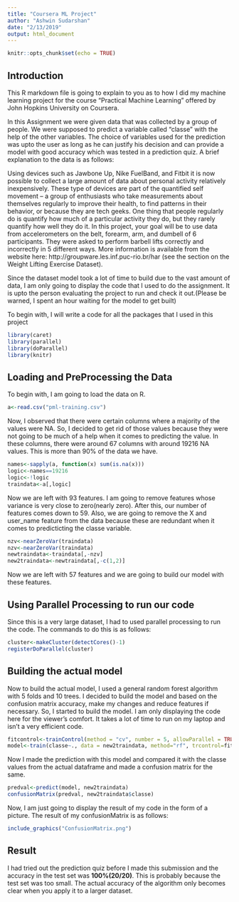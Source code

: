 ```yaml
---
title: "Coursera ML Project"
author: "Ashwin Sudarshan"
date: "2/13/2019"
output: html_document
---
```


```r
knitr::opts_chunk$set(echo = TRUE)
```

## Introduction

This R markdown file is going to explain to you as to how I did my machine learning project for the course "Practical Machine Learning" offered by John Hopkins University on Coursera.

In this Assignment we were given data that was collected by a group of people. We were supposed to predict a variable called "classe" with the help of the other variables. The choice of variables used for the prediction was upto the user as long as he can justify his decision and can provide a model with good accuracy which was tested in a prediction quiz. A brief explanation to the data is as follows:

Using devices such as Jawbone Up, Nike FuelBand, and Fitbit it is now possible to collect a large amount of data about personal activity relatively inexpensively. These type of devices are part of the quantified self movement – a group of enthusiasts who take measurements about themselves regularly to improve their health, to find patterns in their behavior, or because they are tech geeks. One thing that people regularly do is quantify how much of a particular activity they do, but they rarely quantify how well they do it. In this project, your goal will be to use data from accelerometers on the belt, forearm, arm, and dumbell of 6 participants. They were asked to perform barbell lifts correctly and incorrectly in 5 different ways. More information is available from the website here: http://groupware.les.inf.puc-rio.br/har (see the section on the Weight Lifting Exercise Dataset).

Since the dataset model took a lot of time to build due to the vast amount of data, I am only going to display the code that I used to do the assignment. It is upto the person evaluating the project to run and check it out.(Please be warned, I spent an hour waiting for the model to get built)

To begin with, I will write a code for all the packages that I used in this project
```r
library(caret)
library(parallel)
library(doParallel)
library(knitr)
```

## Loading and PreProcessing the Data

To begin with, I am going to load the data on R.

```r
a<-read.csv("pml-training.csv")
```

Now, I observed that there were certain columns where a majority of the values were NA. So, I decided to get rid of those values because they were not going to be much of a help when it comes to predicting the value. In these columns, there were around 67 columns with around 19216 NA values. This is more than 90% of the data we have.

```r
names<-sapply(a, function(x) sum(is.na(x)))
logic<-names==19216
logic<-!logic
traindata<-a[,logic]
```

Now we are left with 93 features. I am going to remove features whose variance is very close to zero(nearly zero). After this, our number of features comes down to 59. Also, we are going to remove the X and user_name feature from the data because these are redundant when it comes to predicticting the classe variable.

```r
nzv<-nearZeroVar(traindata)
nzv<-nearZeroVar(traindata)
newtraindata<-traindata[,-nzv]
new2traindata<-newtraindata[,-c(1,2)]
```

Now we are left with 57 features and we are going to build our model with these features.

## Using Parallel Processing to run our code

Since this is a very large dataset, I had to used parallel processing to run the code. The commands to do this is as follows:

```r
cluster<-makeCluster(detectCores()-1)
registerDoParallel(cluster)
```

## Building the actual model

Now to build the actual model, I used a general random forest algorithm with 5 folds and 10 trees. I decided to build the model and based on the confusion matrix accuracy, make my changes and reduce features if necessary. So, I started to build the model. I am only displaying the code here for the viewer's comfort. It takes a lot of time to run on my laptop and isn't a very efficient code.

```r
fitcontrol<-trainControl(method = "cv", number = 5, allowParallel = TRUE)
model<-train(classe~., data = new2traindata, method="rf", trcontrol=fitcontrol, ntrees=10)
```

Now I made the prediction with this model and compared it with the classe values from the actual dataframe and made a confusion matrix for the same.

```r
predval<-predict(model, new2traindata)
confusionMatrix(predval, new2traindata$classe)
```

Now, I am just going to display the result of my code in the form of a picture. The result of my confusionMatrix is as follows:

```r
include_graphics("ConfusionMatrix.png")
```

## Result

I had tried out the prediction quiz before I made this submission and the accuracy in the test set was **100%(20/20)**. This is probably because the test set was too small. The actual accuracy of the algorithm only becomes clear when you apply it to a larger dataset.

